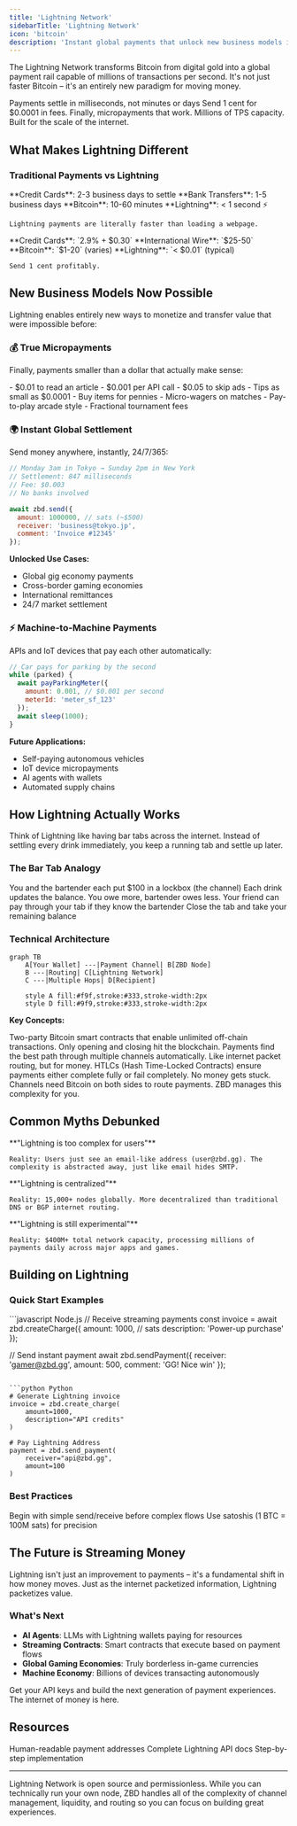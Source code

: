 ```yaml
---
title: 'Lightning Network'
sidebarTitle: 'Lightning Network'
icon: 'bitcoin'
description: 'Instant global payments that unlock new business models impossible with traditional systems'
---
```


The Lightning Network transforms Bitcoin from digital gold into a global payment rail capable of millions of transactions per second. It's not just faster Bitcoin – it's an entirely new paradigm for moving money.

<CardGroup cols={3}>
  <Card title="Sub-second Speed" icon="bolt">
    Payments settle in milliseconds, not minutes or days
  </Card>
  <Card title="Fractional Costs" icon="coin">
    Send 1 cent for $0.0001 in fees. Finally, micropayments that work.
  </Card>
  <Card title="Internet Scale" icon="globe">
    Millions of TPS capacity. Built for the scale of the internet.
  </Card>
</CardGroup>

## What Makes Lightning Different

### Traditional Payments vs Lightning

<Tabs>
  <Tab title="Speed">
    **Credit Cards**: 2-3 business days to settle  
    **Bank Transfers**: 1-5 business days  
    **Bitcoin**: 10-60 minutes  
    **Lightning**: < 1 second ⚡
    
    Lightning payments are literally faster than loading a webpage.
  </Tab>
  <Tab title="Fees">
    **Credit Cards**: `2.9% + $0.30`  
    **International Wire**: `$25-50`  
    **Bitcoin**: `$1-20` (varies)  
    **Lightning**: `< $0.01` (typical)
    
    Send 1 cent profitably.
  </Tab>
</Tabs>

## New Business Models Now Possible

Lightning enables entirely new ways to monetize and transfer value that were impossible before:

### 💰 True Micropayments

Finally, payments smaller than a dollar that actually make sense:

<CardGroup cols={2}>
  <Card title="Content Monetization">
    - $0.01 to read an article
    - $0.001 per API call
    - $0.05 to skip ads
    - Tips as small as $0.0001
  </Card>
  <Card title="Gaming Economy">
    - Buy items for pennies
    - Micro-wagers on matches
    - Pay-to-play arcade style
    - Fractional tournament fees
  </Card>
</CardGroup>

### 🌍 Instant Global Settlement

Send money anywhere, instantly, 24/7/365:

```javascript
// Monday 3am in Tokyo → Sunday 2pm in New York
// Settlement: 847 milliseconds
// Fee: $0.003
// No banks involved

await zbd.send({
  amount: 1000000, // sats (~$500)
  receiver: 'business@tokyo.jp',
  comment: 'Invoice #12345'
});
```

**Unlocked Use Cases:**
- Global gig economy payments
- Cross-border gaming economies
- International remittances
- 24/7 market settlement

### ⚡ Machine-to-Machine Payments

APIs and IoT devices that pay each other automatically:

```javascript
// Car pays for parking by the second
while (parked) {
  await payParkingMeter({
    amount: 0.001, // $0.001 per second
    meterId: 'meter_sf_123'
  });
  await sleep(1000);
}
```

**Future Applications:**
- Self-paying autonomous vehicles
- IoT device micropayments
- AI agents with wallets
- Automated supply chains

## How Lightning Actually Works

Think of Lightning like having bar tabs across the internet. Instead of settling every drink immediately, you keep a running tab and settle up later.

### The Bar Tab Analogy

<Steps>
  <Step title="Open a Tab">
    You and the bartender each put $100 in a lockbox (the channel)
  </Step>
  <Step title="Track Changes">
    Each drink updates the balance. You owe more, bartender owes less.
  </Step>
  <Step title="Multi-Hop Magic">
    Your friend can pay through your tab if they know the bartender
  </Step>
  <Step title="Settle Anytime">
    Close the tab and take your remaining balance
  </Step>
</Steps>

### Technical Architecture

```mermaid
graph TB
    A[Your Wallet] ---|Payment Channel| B[ZBD Node]
    B ---|Routing| C[Lightning Network]
    C ---|Multiple Hops| D[Recipient]
    
    style A fill:#f9f,stroke:#333,stroke-width:2px
    style D fill:#9f9,stroke:#333,stroke-width:2px
```

**Key Concepts:**

<AccordionGroup>
  <Accordion title="Payment Channels" icon="link">
    Two-party Bitcoin smart contracts that enable unlimited off-chain transactions. Only opening and closing hit the blockchain.
  </Accordion>
  <Accordion title="Network Routing" icon="route">
    Payments find the best path through multiple channels automatically. Like internet packet routing, but for money.
  </Accordion>
  <Accordion title="Atomic Swaps" icon="atom">
    HTLCs (Hash Time-Locked Contracts) ensure payments either complete fully or fail completely. No money gets stuck.
  </Accordion>
  <Accordion title="Liquidity" icon="water">
    Channels need Bitcoin on both sides to route payments. ZBD manages this complexity for you.
  </Accordion>
</AccordionGroup>

## Common Myths Debunked

<Tabs>
  <Tab title="Myth: Complexity">
    **"Lightning is too complex for users"**
    
    Reality: Users just see an email-like address (user@zbd.gg). The complexity is abstracted away, just like email hides SMTP.
  </Tab>
  <Tab title="Myth: Centralization">
    **"Lightning is centralized"**
    
    Reality: 15,000+ nodes globally. More decentralized than traditional DNS or BGP internet routing.
  </Tab>
  <Tab title="Myth: Experimental">
    **"Lightning is still experimental"**
    
    Reality: $400M+ total network capacity, processing millions of payments daily across major apps and games.
  </Tab>
</Tabs>

## Building on Lightning

### Quick Start Examples

<CodeGroup>
```javascript Node.js
// Receive streaming payments
const invoice = await zbd.createCharge({
  amount: 1000, // sats
  description: 'Power-up purchase'
});

// Send instant payment
await zbd.sendPayment({
  receiver: 'gamer@zbd.gg',
  amount: 500,
  comment: 'GG! Nice win'
});
```

```python Python
# Generate Lightning invoice
invoice = zbd.create_charge(
    amount=1000,
    description="API credits"
)

# Pay Lightning Address  
payment = zbd.send_payment(
    receiver="api@zbd.gg",
    amount=100
)
```
</CodeGroup>

### Best Practices

<CardGroup cols={2}>
  <Card title="Start Small" icon="seedling">
    Begin with simple send/receive before complex flows
  </Card>
  <Card title="Think in Sats" icon="bitcoin">
    Use satoshis (1 BTC = 100M sats) for precision
  </Card>
</CardGroup>

## The Future is Streaming Money

Lightning isn't just an improvement to payments – it's a fundamental shift in how money moves. Just as the internet packetized information, Lightning packetizes value.

### What's Next

- **AI Agents**: LLMs with Lightning wallets paying for resources
- **Streaming Contracts**: Smart contracts that execute based on payment flows  
- **Global Gaming Economies**: Truly borderless in-game currencies
- **Machine Economy**: Billions of devices transacting autonomously

<Card title="Start Building the Future" icon="rocket" href="https://zbd.one/sales">
  Get your API keys and build the next generation of payment experiences. The internet of money is here.
</Card>

## Resources

<CardGroup cols={3}>
  <Card title="Lightning Address" icon="bolt-lightning" href="/payments/lightning-address">
    Human-readable payment addresses
  </Card>
  <Card title="API Reference" icon="code" href="/payments/api">
    Complete Lightning API docs
  </Card>
  <Card title="Integration Guide" icon="book" href="/payments/sdk">
    Step-by-step implementation
  </Card>
</CardGroup>

---

<Note>
  Lightning Network is open source and permissionless. While you can technically run your own node, ZBD handles all of the complexity of channel management, liquidity, and routing so you can focus on building great experiences.
</Note>
